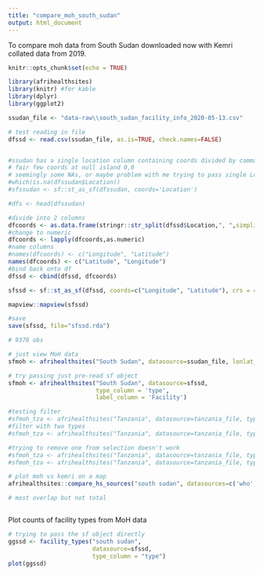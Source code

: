 ```yaml
---
title: "compare_moh_south_sudan"
output: html_document
---
```


To compare moh data from South Sudan downloaded now with Kemri collated data from 2019.

```r
knitr::opts_chunk$set(echo = TRUE)

library(afrihealthsites)
library(knitr) #for kable
library(dplyr)
library(ggplot2)

```


```r

ssudan_file <- "data-raw\\south_sudan_facility_info_2020-05-13.csv"

# test reading in file
dfssd <- read.csv(ssudan_file, as.is=TRUE, check.names=FALSE)


#ssudan has a single location column containing coords divided by commas as strings 
# fair few coords at null island 0,0
# seemingly some NAs, or maybe problem with me trying to pass single Location rather than 2 columns
#which(is.na(dfssudan$Location))
#sfssudan <- sf::st_as_sf(dfssudan, coords='Location')

#dfs <- head(dfssudan)

#divide into 2 columns
dfcoords <- as.data.frame(stringr::str_split(dfssd$Location,", ",simplify=TRUE), stringsAsFactors = FALSE)
#change to numeric
dfcoords <- lapply(dfcoords,as.numeric)
#name columns
#names(dfcoords) <- c("Longitude", "Latitude")
names(dfcoords) <- c("Latitude", "Longitude")
#bind back onto df
dfssd <- cbind(dfssd, dfcoords)

sfssd <- sf::st_as_sf(dfssd, coords=c("Longitude", "Latitude"), crs = 4326)

mapview::mapview(sfssd)

#save
save(sfssd, file="sfssd.rda")

```


```r

# 9378 obs

# just view MoH data
sfmoh <- afrihealthsites("South Sudan", datasource=ssudan_file, lonlat_columns = "Location")

# try passing just pre-read sf object 
sfmoh <- afrihealthsites("South Sudan", datasource=sfssd,                              
                         type_column = 'type',
                         label_column = 'Facility')

#testing filter
#sfmoh_tza <- afrihealthsites("Tanzania", datasource=tanzania_file, type_filter='Dispensary')
#filter with two types
#sfmoh_tza <- afrihealthsites("Tanzania", datasource=tanzania_file, type_filter=c('Dispensary','Health Center'))

#trying to remove one from selection doesn't work
#sfmoh_tza <- afrihealthsites("Tanzania", datasource=tanzania_file, type_filter='-Dispensary')
#sfmoh_tza <- afrihealthsites("Tanzania", datasource=tanzania_file, type_filter='!Dispensary')

# plot moh vs kemri on a map
afrihealthsites::compare_hs_sources("south sudan", datasources=c('who',ssudan_file))

# most overlap but not total



```

Plot counts of facility types from MoH data
```r

# trying to pass the sf object directly
ggssd <- facility_types("south sudan", 
                        datasource=sfssd,
                        type_column = "type")
plot(ggssd)



```


